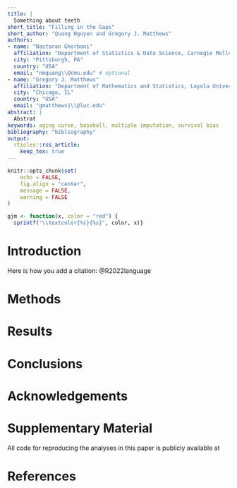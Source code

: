 ```yaml
---
title: |
  Something about teeth
short_title: "Filling in the Gaps"
short_author: "Quang Nguyen and Gregory J. Matthews"
authors: 
- name: "Nastaran Ghorbani"
  affiliation: "Department of Statistics & Data Science, Carnegie Mellon University"
  city: "Pittsburgh, PA"
  country: "USA"
  email: "nmquang\\@cmu.edu" # optional
- name: "Gregory J. Matthews"
  affiliation: "Department of Mathematics and Statistics, Loyola University Chicago"
  city: "Chicago, IL"
  country: "USA"
  email: "gmatthews1\\@luc.edu"
abstract: |
  Abstrat
keywords: aging curve, baseball, multiple imputation, survival bias
bibliography: "bibliography"
output: 
  rticles::rss_article:
    keep_tex: true
---
```


```r
knitr::opts_chunk$set(
	echo = FALSE,
	fig.align = "center",
	message = FALSE,
	warning = FALSE
)

gjm <- function(x, color = "red") {
  sprintf("\\textcolor{%s}{%s}", color, x)}
```



\newpage

# Introduction {#sec:intro}
Here is how you add a citation: @R2022language



# Methods

# Results

# Conclusions

# Acknowledgements {-}


# Supplementary Material {-}

All code for reproducing the analyses in this paper is publicly available at 

# References


